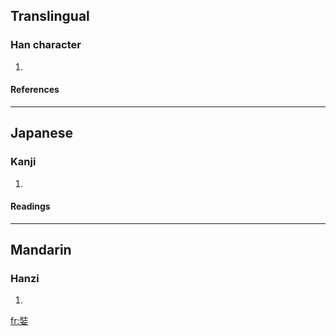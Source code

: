 {{see|妝}}

==Translingual==
===Han character===
{{Han char|rn=38|rad=女|as=07|sn=10|four=|canj=女土女 (VGV)}}
# {{defn|Han|sort=女07}}
====References====
{{Han ref|kx=0263.090|dkj=06330|dj=0529.260|hdz=21054.100|uh=5A24|ud=23076}}
----
==Japanese==
===Kanji===
{{ja-kanji|grade=|rs=女07}}
# {{defn|Japanese}} 
====Readings====
{{ja-readings|on=ソウ (sō), ショウ (shō)|kun=[[よそおう]] (yosoou)}}
----
==Mandarin==
===Hanzi===
{{cmn-hanzi|pin=[[zhuāng]] ([[zhuang1]])|wg=chuang<sup>1</sup>}}
# {{defn|Mandarin}}

[[fr:娤]]